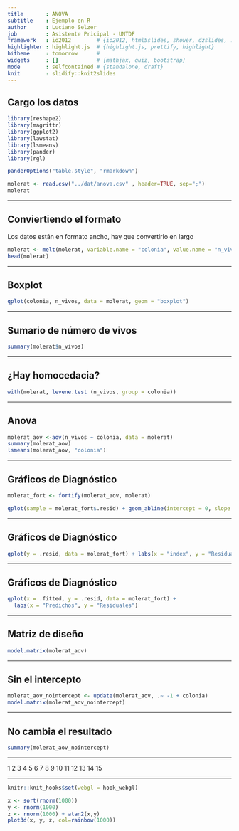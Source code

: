 ```yaml
---
title       : ANOVA
subtitle    : Ejemplo en R
author      : Luciano Selzer
job         : Asistente Pricipal - UNTDF
framework   : io2012        # {io2012, html5slides, shower, dzslides, ...}
highlighter : highlight.js  # {highlight.js, prettify, highlight}
hitheme     : tomorrow      # 
widgets     : []            # {mathjax, quiz, bootstrap}
mode        : selfcontained # {standalone, draft}
knit        : slidify::knit2slides
---
```


## Cargo los datos

```r
library(reshape2)
library(magrittr)
library(ggplot2)
library(lawstat) 
library(lsmeans)
library(pander)
library(rgl)
```
```r
panderOptions("table.style", "rmarkdown")
```


```r
molerat <- read.csv("../dat/anova.csv" , header=TRUE, sep=";")
molerat
```

---

## Conviertiendo el formato
Los datos están en formato ancho, hay que convertirlo en largo

```r
molerat <- melt(molerat, variable.name = "colonia", value.name = "n_vivos")
head(molerat)
```

---

## Boxplot

```r
qplot(colonia, n_vivos, data = molerat, geom = "boxplot")
```


---

## Sumario de número de vivos

```r
summary(molerat$n_vivos)
```



---

## ¿Hay homocedacia?

```r
with(molerat, levene.test (n_vivos, group = colonia))
```


---

## Anova

```r
molerat_aov <-aov(n_vivos ~ colonia, data = molerat) 
summary(molerat_aov)
lsmeans(molerat_aov, "colonia")

```

---

## Gráficos de Diagnóstico

```r
molerat_fort <- fortify(molerat_aov, molerat)

qplot(sample = molerat_fort$.resid) + geom_abline(intercept = 0, slope = 1)

```


---

## Gráficos de Diagnóstico

```r
qplot(y = .resid, data = molerat_fort) + labs(x = "index", y = "Residuales")
```

---

## Gráficos de Diagnóstico

```r
qplot(x = .fitted, y = .resid, data = molerat_fort) + 
  labs(x = "Predichos", y = "Residuales")

```


---

## Matriz de diseño

```r
model.matrix(molerat_aov)
```

---

## Sin el intercepto

```r
molerat_aov_nointercept <- update(molerat_aov, .~ -1 + colonia)
model.matrix(molerat_aov_nointercept)

```


---

## No cambia el resultado

```r
summary(molerat_aov_nointercept)
```

---

1
2
3
4
5
6
7
8
9
10
11
12
13
14
15

---
 
```r
knitr::knit_hooks$set(webgl = hook_webgl)
```
 
```r
x <- sort(rnorm(1000))
y <- rnorm(1000)
z <- rnorm(1000) + atan2(x,y)
plot3d(x, y, z, col=rainbow(1000))
```